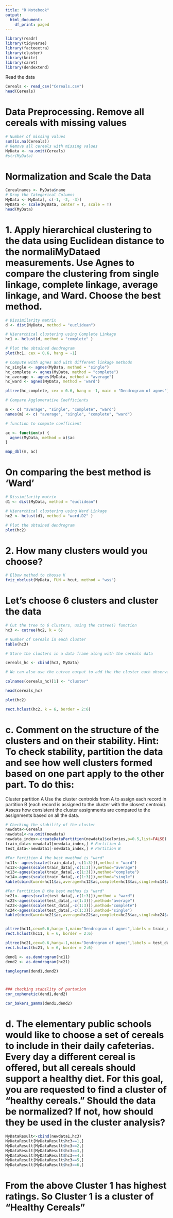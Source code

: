 ---
title: "R Notebook"
output:
  html_document:
    df_print: paged
---


```{r}
library(readr)
library(tidyverse)
library(factoextra)
library(cluster)
library(knitr)
library(caret)
library(dendextend)
```

Read the data

```{r}
Cereals <- read_csv("Cereals.csv")
head(Cereals)
```

# Data Preprocessing. Remove all cereals with missing values

```{r}
# Number of missing values
sum(is.na(Cereals))
# Remove all cereals with missing values
MyData <- na.omit(Cereals)
#str(MyData)
```

# Normalization and Scale the Data

```{r}
Cerealnames <- MyData$name
# Drop the Categorical Columns
MyData <- MyData[, c(-1, -2, -3)]
MyData <- scale(MyData, center = T, scale = T)
head(MyData)
```


# 1. Apply hierarchical clustering to the data using Euclidean distance to the normaliMyDataed measurements. Use Agnes to compare the clustering from  single linkage, complete linkage, average linkage, and Ward. Choose the best method.

```{r}
# Dissimilarity matrix
d <- dist(MyData, method = "euclidean")

# Hierarchical clustering using Complete Linkage
hc1 <- hclust(d, method = "complete" )

# Plot the obtained dendrogram
plot(hc1, cex = 0.6, hang = -1)

# Compute with agnes and with different linkage methods
hc_single <- agnes(MyData, method = "single")
hc_complete <- agnes(MyData, method = "complete")
hc_average <- agnes(MyData, method = "average")
hc_ward <- agnes(MyData, method = 'ward')

pltree(hc_complete, cex = 0.6, hang = -1, main = "Dendrogram of agnes") 
```

```{r}
# Compare Agglomerative Coefficients

m <- c( "average", "single", "complete", "ward")
names(m) <- c( "average", "single", "complete", "ward")

# function to compute coefficient

ac <- function(x) {
  agnes(MyData, method = x)$ac
}

map_dbl(m, ac)
```

# On comparing the best method is 'Ward'

```{r}
# Dissimilarity matrix
d1 <- dist(MyData, method = "euclidean")

# Hierarchical clustering using Ward Linkage
hc2 <- hclust(d1, method = "ward.D2" )

# Plot the obtained dendrogram
plot(hc2)
```


# 2. How many clusters would you choose?

```{r}
# Elbow method to chosse K
fviz_nbclust(MyData, FUN = hcut, method = "wss")
```

# Let's choose 6 clusters and cluster the data

```{r}
# Cut the tree to 6 clusters, using the cutree() function
hc3 <- cutree(hc2, k = 6)

# Number of Cereals in each cluster
table(hc3)

# Store the clusters in a data frame along with the cereals data

cereals_hc <- cbind(hc3, MyData)

# We can also use the cutree output to add the the cluster each observation belongs to to our original data.

colnames(cereals_hc)[1] <- "cluster"

head(cereals_hc)

plot(hc2)

rect.hclust(hc2, k = 6, border = 2:6)
```

# c. Comment on the structure of the clusters and on their stability. Hint: To check stability,  partition the data and see how well clusters formed based on one part apply to the other part. To do this:
Cluster partition A
Use the cluster centroids from A to assign each record in partition B (each record is assigned to the cluster with the closest centroid).
Assess how consistent the cluster assignments are compared to the assignments based on all the data.

```{r}
# Checking the stability of the cluster 
newdata<-Cereals
newdata1<-na.omit(newdata)
newdata_index<-createDataPartition(newdata1$calories,p=0.5,list=FALSE)
train_data<-newdata1[newdata_index,] # Partition A
test_data<-newdata1[-newdata_index,] # Partition B

#For Partition A the best mwethod is "ward" 
hc11<- agnes(scale(train_data[,-c(1:3)]),method = "ward")
hc12<-agnes(scale(train_data[,-c(1:3)]),method="average")
hc13<-agnes(scale(train_data[,-c(1:3)]),method="complete")
hc14<-agnes(scale(train_data[,-c(1:3)]),method="single")
kable(cbind(ward=hc11$ac,average=hc12$ac,complete=hc13$ac,single=hc14$ac))

#For Parttition B the best methos is "ward"
hc21<- agnes(scale(test_data[,-c(1:3)]),method = "ward")
hc22<-agnes(scale(test_data[,-c(1:3)]),method="average")
hc23<-agnes(scale(test_data[,-c(1:3)]),method="complete")
hc24<-agnes(scale(test_data[,-c(1:3)]),method="single")
kable(cbind(ward=hc21$ac,average=hc22$ac,complete=hc23$ac,single=hc24$ac))


pltree(hc11,cex=0.6,hang=-1,main="Dendrogram of agnes",labels = train_data$name)
rect.hclust(hc11, k = 6, border = 2:6)

pltree(hc21,cex=0.6,hang=-1,main="Dendrogram of agnes",labels = test_data$name)
rect.hclust(hc21, k = 6, border = 2:6)

dend1 <- as.dendrogram(hc11)
dend2 <- as.dendrogram(hc21)

tanglegram(dend1,dend2)



### checking stability of partation
cor_cophenetic(dend1,dend2)   

cor_bakers_gamma(dend1,dend2)
```

# d. The elementary public schools would like to choose a set of cereals to include in their daily cafeterias. Every day a different cereal is offered, but all cereals should support a healthy diet. For this goal, you are requested to find a cluster of “healthy cereals.” Should the data be normalized? If not, how should they be used in the cluster analysis?

```{r}
MyDataResult<-cbind(newdata1,hc3)
MyDataResult[MyDataResult$hc3==1,]
MyDataResult[MyDataResult$hc3==2,]
MyDataResult[MyDataResult$hc3==3,]
MyDataResult[MyDataResult$hc3==4,]
MyDataResult[MyDataResult$hc3==5,]
MyDataResult[MyDataResult$hc3==6,]
```

# From the above Cluster 1 has highest ratings. So Cluster 1 is a cluster of "Healthy Cereals"
